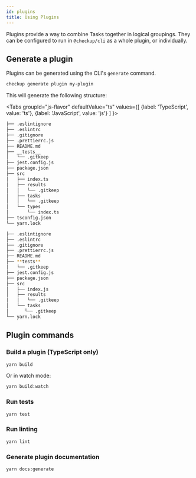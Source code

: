 ```yaml
---
id: plugins
title: Using Plugins
---
```



Plugins provide a way to combine Tasks together in logical groupings. They can be configured to run in `@checkup/cli` as a whole plugin, or individually.

## Generate a plugin

Plugins can be generated using the CLI's `generate` command.

```bash
checkup generate plugin my-plugin
```

This will generate the following structure:

<Tabs
  groupId="js-flavor"
  defaultValue="ts"
  values={[
    {label: 'TypeScript', value: 'ts'},
    {label: 'JavaScript', value: 'js'}
  ]
}>
  <TabItem value="ts">

```bash
├── .eslintignore
├── .eslintrc
├── .gitignore
├── .prettierrc.js
├── README.md
├── __tests__
│   └── .gitkeep
├── jest.config.js
├── package.json
├── src
│   ├── index.ts
│   ├── results
│   │   └── .gitkeep
│   ├── tasks
│   │   └── .gitkeep
│   └── types
│       └── index.ts
├── tsconfig.json
└── yarn.lock
```

</TabItem>
  <TabItem value="js">

```bash
├── .eslintignore
├── .eslintrc
├── .gitignore
├── .prettierrc.js
├── README.md
├── **tests**
│   └── .gitkeep
├── jest.config.js
├── package.json
├── src
│   ├── index.js
│   ├── results
│   │   └── .gitkeep
│   └── tasks
│      └── .gitkeep
└── yarn.lock
```

  </TabItem>
</Tabs>

## Plugin commands

### Build a plugin (TypeScript only)

```bash
yarn build
```

Or in watch mode:

```bash
yarn build:watch
```

### Run tests

```bash
yarn test
```

### Run linting

```bash
yarn lint
```

### Generate plugin documentation

```bash
yarn docs:generate
```
